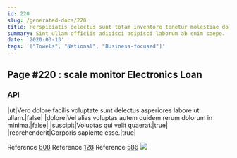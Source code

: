 ```yaml
---
id: 220
slug: /generated-docs/220
title: Perspiciatis delectus sunt totam inventore tenetur molestiae doloremque nemo.
summary: Sint ullam officiis adipisci adipisci laborum ab enim saepe.
date: '2020-03-13'
tags: '["Towels", "National", "Business-focused"]'
---
```

## Page #220 : scale monitor Electronics Loan

### API

|ut|Vero dolore facilis voluptate sunt delectus asperiores labore ut ullam.|false|
|dolore|Vel alias voluptas autem quidem rerum dolorum in minima.|false|
|suscipit|Voluptas qui velit quaerat.|true|
|reprehenderit|Corporis sapiente esse.|true|

Reference [608](/generated-docs/608)
Reference [128](/generated-docs/128)
Reference [586](/generated-docs/586)
![](/assets/cats-4.jpg)


